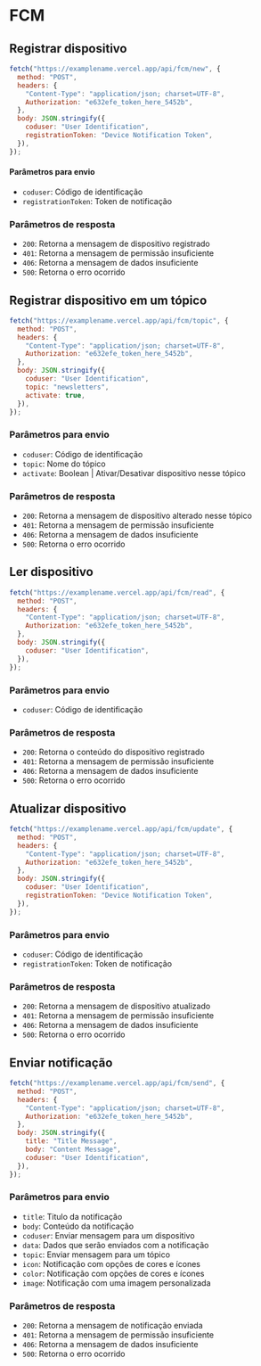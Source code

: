 # FCM

## Registrar dispositivo

```js
fetch("https://examplename.vercel.app/api/fcm/new", {
  method: "POST",
  headers: {
    "Content-Type": "application/json; charset=UTF-8",
    Authorization: "e632efe_token_here_5452b",
  },
  body: JSON.stringify({
    coduser: "User Identification",
    registrationToken: "Device Notification Token",
  }),
});
```

#### Parâmetros para envio

- `coduser`: Código de identificação
- `registrationToken`: Token de notificação

### Parâmetros de resposta

- `200`: Retorna a mensagem de dispositivo registrado
- `401`: Retorna a mensagem de permissão insuficiente
- `406`: Retorna a mensagem de dados insuficiente
- `500`: Retorna o erro ocorrido

## Registrar dispositivo em um tópico

```js
fetch("https://examplename.vercel.app/api/fcm/topic", {
  method: "POST",
  headers: {
    "Content-Type": "application/json; charset=UTF-8",
    Authorization: "e632efe_token_here_5452b",
  },
  body: JSON.stringify({
    coduser: "User Identification",
    topic: "newsletters",
    activate: true,
  }),
});
```

### Parâmetros para envio

- `coduser`: Código de identificação
- `topic`: Nome do tópico
- `activate`: Boolean | Ativar/Desativar dispositivo nesse tópico

### Parâmetros de resposta

- `200`: Retorna a mensagem de dispositivo alterado nesse tópico
- `401`: Retorna a mensagem de permissão insuficiente
- `406`: Retorna a mensagem de dados insuficiente
- `500`: Retorna o erro ocorrido

## Ler dispositivo

```js
fetch("https://examplename.vercel.app/api/fcm/read", {
  method: "POST",
  headers: {
    "Content-Type": "application/json; charset=UTF-8",
    Authorization: "e632efe_token_here_5452b",
  },
  body: JSON.stringify({
    coduser: "User Identification",
  }),
});
```

### Parâmetros para envio

- `coduser`: Código de identificação

### Parâmetros de resposta

- `200`: Retorna o conteúdo do dispositivo registrado
- `401`: Retorna a mensagem de permissão insuficiente
- `406`: Retorna a mensagem de dados insuficiente
- `500`: Retorna o erro ocorrido

## Atualizar dispositivo

```js
fetch("https://examplename.vercel.app/api/fcm/update", {
  method: "POST",
  headers: {
    "Content-Type": "application/json; charset=UTF-8",
    Authorization: "e632efe_token_here_5452b",
  },
  body: JSON.stringify({
    coduser: "User Identification",
    registrationToken: "Device Notification Token",
  }),
});
```

### Parâmetros para envio

- `coduser`: Código de identificação
- `registrationToken`: Token de notificação

### Parâmetros de resposta

- `200`: Retorna a mensagem de dispositivo atualizado
- `401`: Retorna a mensagem de permissão insuficiente
- `406`: Retorna a mensagem de dados insuficiente
- `500`: Retorna o erro ocorrido

## Enviar notificação

```js
fetch("https://examplename.vercel.app/api/fcm/send", {
  method: "POST",
  headers: {
    "Content-Type": "application/json; charset=UTF-8",
    Authorization: "e632efe_token_here_5452b",
  },
  body: JSON.stringify({
    title: "Title Message",
    body: "Content Message",
    coduser: "User Identification",
  }),
});
```

### Parâmetros para envio

- `title`: Titulo da notificação
- `body`: Conteúdo da notificação
- `coduser`: Enviar mensagem para um dispositivo
- `data`: Dados que serão enviados com a notificação
- `topic`: Enviar mensagem para um tópico
- `icon`: Notificação com opções de cores e ícones
- `color`: Notificação com opções de cores e ícones
- `image`: Notificação com uma imagem personalizada

### Parâmetros de resposta

- `200`: Retorna a mensagem de notificação enviada
- `401`: Retorna a mensagem de permissão insuficiente
- `406`: Retorna a mensagem de dados insuficiente
- `500`: Retorna o erro ocorrido
